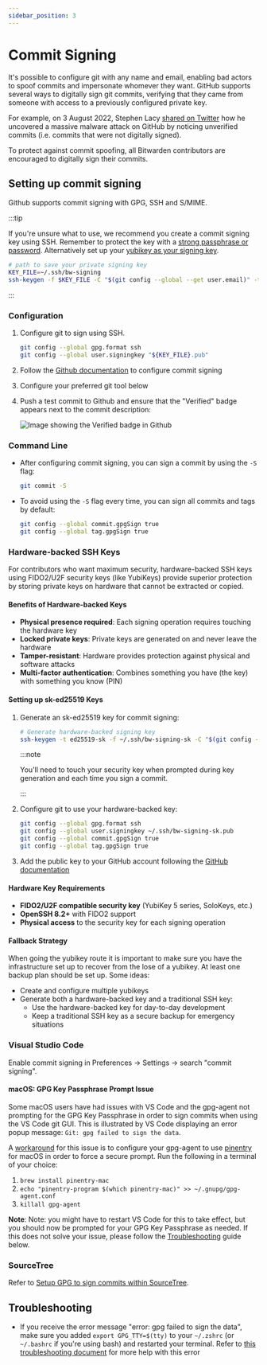 ```yaml
---
sidebar_position: 3
---
```



# Commit Signing

It's possible to configure git with any name and email, enabling bad actors to spoof commits and
impersonate whomever they want. GitHub supports several ways to digitally sign git commits,
verifying that they came from someone with access to a previously configured private key.

For example, on 3 August 2022, Stephen Lacy
[shared on Twitter](https://twitter.com/stephenlacy/status/1554697080718823424) how he uncovered a
massive malware attack on GitHub by noticing unverified commits (i.e. commits that were not
digitally signed).

To protect against commit spoofing, all Bitwarden contributors are encouraged to digitally sign
their commits.

## Setting up commit signing

Github supports commit signing with GPG, SSH and S/MIME.

:::tip

If you're unsure what to use, we recommend you create a commit signing key using SSH. Remember to
protect the key with a [strong passphrase or password][password-generation]. Alternatively set up
your [yubikey as your signing key](#hardware-backed-ssh-keys).

```bash
# path to save your private signing key
KEY_FILE=~/.ssh/bw-signing
ssh-keygen -f $KEY_FILE -C "$(git config --global --get user.email)" -t ed25519
```

:::

### Configuration

1. Configure git to sign using SSH.

   ```bash
   git config --global gpg.format ssh
   git config --global user.signingkey "${KEY_FILE}.pub"
   ```

2. Follow the [Github documentation][github-verification] to configure commit signing

3. Configure your preferred git tool below

4. Push a test commit to Github and ensure that the "Verified" badge appears next to the commit
   description:

   ![Image showing the Verified badge in Github](./commit-signing.png)

### Command Line

- After configuring commit signing, you can sign a commit by using the `-S` flag:

  ```bash
  git commit -S
  ```

- To avoid using the `-S` flag every time, you can sign all commits and tags by default:

  ```bash
  git config --global commit.gpgSign true
  git config --global tag.gpgSign true
  ```

### Hardware-backed SSH Keys

For contributors who want maximum security, hardware-backed SSH keys using FIDO2/U2F security keys
(like YubiKeys) provide superior protection by storing private keys on hardware that cannot be
extracted or copied.

#### Benefits of Hardware-backed Keys

- **Physical presence required**: Each signing operation requires touching the hardware key
- **Locked private keys**: Private keys are generated on and never leave the hardware
- **Tamper-resistant**: Hardware provides protection against physical and software attacks
- **Multi-factor authentication**: Combines something you have (the key) with something you know
  (PIN)

#### Setting up sk-ed25519 Keys

1. Generate an sk-ed25519 key for commit signing:

   ```bash
   # Generate hardware-backed signing key
   ssh-keygen -t ed25519-sk -f ~/.ssh/bw-signing-sk -C "$(git config --global --get user.email)"
   ```

   :::note

   You'll need to touch your security key when prompted during key generation and each time you sign
   a commit.

   :::

2. Configure git to use your hardware-backed key:

   ```bash
   git config --global gpg.format ssh
   git config --global user.signingkey ~/.ssh/bw-signing-sk.pub
   git config --global commit.gpgSign true
   git config --global tag.gpgSign true
   ```

3. Add the public key to your GitHub account following the [GitHub
   documentation][github-verification]

#### Hardware Key Requirements

- **FIDO2/U2F compatible security key** (YubiKey 5 series, SoloKeys, etc.)
- **OpenSSH 8.2+** with FIDO2 support
- **Physical access** to the security key for each signing operation

#### Fallback Strategy

When going the yubikey route it is important to make sure you have the infrastructure set up to
recover from the lose of a yubikey. At least one backup plan should be set up. Some ideas:

- Create and configure multiple yubikeys
- Generate both a hardware-backed key and a traditional SSH key:
  - Use the hardware-backed key for day-to-day development
  - Keep a traditional SSH key as a secure backup for emergency situations

### Visual Studio Code

Enable commit signing in Preferences -> Settings -> search "commit signing".

#### macOS: GPG Key Passphrase Prompt Issue

Some macOS users have had issues with VS Code and the gpg-agent not prompting for the GPG Key
Passphrase in order to sign commits when using the VS Code git GUI. This is illustrated by VS Code
displaying an error popup message: `Git: gpg failed to sign the data`.

A [workaround](https://github.com/microsoft/vscode/issues/43809#issuecomment-828773909) for this
issue is to configure your gpg-agent to use
[pinentry](https://www.gnupg.org/related_software/pinentry/index.html) for macOS in order to force a
secure prompt. Run the following in a terminal of your choice:

1. `brew install pinentry-mac`
2. `echo "pinentry-program $(which pinentry-mac)" >> ~/.gnupg/gpg-agent.conf`
3. `killall gpg-agent`

**Note**: Note: you might have to restart VS Code for this to take effect, but you should now be
prompted for your GPG Key Passphrase as needed. If this does not solve your issue, please follow the
[Troubleshooting](#troubleshooting) guide below.

### SourceTree

Refer to
[Setup GPG to sign commits within SourceTree](https://confluence.atlassian.com/sourcetreekb/setup-gpg-to-sign-commits-within-sourcetree-765397791.html).

## Troubleshooting

- If you receive the error message "error: gpg failed to sign the data", make sure you added
  `export GPG_TTY=$(tty)` to your `~/.zshrc` (or `~/.bashrc` if you're using bash) and restarted
  your terminal. Refer to
  [this troubleshooting document](https://gist.github.com/paolocarrasco/18ca8fe6e63490ae1be23e84a7039374)
  for more help with this error

[password-generation]: https://bitwarden.com/help/generator/#password-types
[github-verification]:
  https://docs.github.com/en/authentication/managing-commit-signature-verification/about-commit-signature-verification
